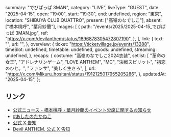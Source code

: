   summary: "でびぱっぱ 3MAN",
  category: "LIVE",
  liveType: "GUEST",
  date: "2025-04-15",
  open: "19:00",
  start: "19:30",
  end: undefined,
  region: "東京",
  location: "SHIBUYA CLUB QUATTRO",
  present: ["高嶺のなでしこ"],
  absent: ["橋本桃呼", "葉月紗蘭"],
  images: [
    {
      path: "/events/2025/2025-04-15_でびぱっぱ 3MAN.jpg",
      ref: "https://x.com/devilanthem/status/1896878305472807190",
    },
  ],
  link: {
    text: "",
    url: "",
  },
  overview: {
    ticket: "https://ticketvillage.jp/events/13288",
    timeSlot: undefined,
    timetable: undefined,
    goods: undefined,
    streaming: undefined,
  },
  recaps: {
    costume: "高嶺のなでしこ2024衣装",
    setlist: [
      "革命の女王",
      "アドレナリンゲーム",
      "LOVE ANTHEM",
      "MC",
      "決戦スピリット",
      "初恋のひと。",
      "ファンサ",
      "美しく生きろ",
    ],
    url: "https://x.com/Mikuru_hositani/status/1912125017955205286",
  },
  updatedAt: "2025-04-15",
};

## リンク

- [公式ニュース - 橋本桃呼・葉月紗蘭のイベント欠席に関するお知らせ](https://takanenonadeshiko.jp/?p=3602)
- [#あしたのたかねこ](https://x.com/takanenofficial/status/1911760279853285526)
- [公式 X 告知](https://x.com/takanenofficial/status/1896878384149672064)
- [Devil ANTHEM. 公式 X 告知](https://x.com/devilanthem/status/1896878305472807190)
